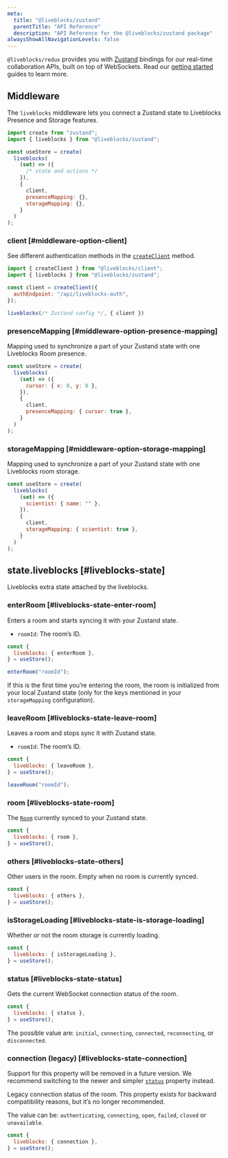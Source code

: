 ```yaml
---
meta:
  title: "@liveblocks/zustand"
  parentTitle: "API Reference"
  description: "API Reference for the @liveblocks/zustand package"
alwaysShowAllNavigationLevels: false
---
```


`@liveblocks/redux` provides you with [Zustand](https://docs.pmnd.rs/zustand)
bindings for our real-time collaboration APIs, built on top of WebSockets. Read
our [getting started](/docs/get-started) guides to learn more.

## Middleware

The `liveblocks` middleware lets you connect a Zustand state to Liveblocks
Presence and Storage features.

```js highlight="2,5,9-13"
import create from "zustand";
import { liveblocks } from "@liveblocks/zustand";

const useStore = create(
  liveblocks(
    (set) => ({
      /* state and actions */
    }),
    {
      client,
      presenceMapping: {},
      storageMapping: {},
    }
  )
);
```

### client [#middleware-option-client]

See different authentication methods in the [`createClient`][] method.

```js
import { createClient } from "@liveblocks/client";
import { liveblocks } from "@liveblocks/zustand";

const client = createClient({
  authEndpoint: "/api/liveblocks-auth",
});

liveblocks(/* Zustand config */, { client })
```

### presenceMapping [#middleware-option-presence-mapping]

Mapping used to synchronize a part of your Zustand state with one Liveblocks
Room presence.

```js highlight="8"
const useStore = create(
  liveblocks(
    (set) => ({
      cursor: { x: 0, y: 0 },
    }),
    {
      client,
      presenceMapping: { cursor: true },
    }
  )
);
```

### storageMapping [#middleware-option-storage-mapping]

Mapping used to synchronize a part of your Zustand state with one Liveblocks
room storage.

```js highlight="8"
const useStore = create(
  liveblocks(
    (set) => ({
      scientist: { name: "" },
    }),
    {
      client,
      storageMapping: { scientist: true },
    }
  )
);
```

## state.liveblocks [#liveblocks-state]

Liveblocks extra state attached by the liveblocks.

### enterRoom [#liveblocks-state-enter-room]

Enters a room and starts syncing it with your Zustand state.

- `roomId`: The room’s ID.

```js
const {
  liveblocks: { enterRoom },
} = useStore();

enterRoom("roomId");
```

If this is the first time you’re entering the room, the room is initialized from
your local Zustand state (only for the keys mentioned in your `storageMapping`
configuration).

### leaveRoom [#liveblocks-state-leave-room]

Leaves a room and stops sync it with Zustand state.

- `roomId`: The room’s ID.

```js
const {
  liveblocks: { leaveRoom },
} = useStore();

leaveRoom("roomId");
```

### room [#liveblocks-state-room]

The [`Room`][] currently synced to your Zustand state.

```js
const {
  liveblocks: { room },
} = useStore();
```

### others [#liveblocks-state-others]

Other users in the room. Empty when no room is currently synced.

```js
const {
  liveblocks: { others },
} = useStore();
```

### isStorageLoading [#liveblocks-state-is-storage-loading]

Whether or not the room storage is currently loading.

```js
const {
  liveblocks: { isStorageLoading },
} = useStore();
```

### status [#liveblocks-state-status]

Gets the current WebSocket connection status of the room.

```js
const {
  liveblocks: { status },
} = useStore();
```

The possible value are: `initial`, `connecting`, `connected`, `reconnecting`, or
`disconnected`.

### connection (legacy) [#liveblocks-state-connection]

<Banner title="Deprecated since 1.1" type="warning">

Support for this property will be removed in a future version. We recommend
switching to the newer and simpler [`status`][] property instead.

</Banner>

Legacy connection status of the room. This property exists for backward
compatibility reasons, but it’s no longer recommended.

The value can be: `authenticating`, `connecting`, `open`, `failed`, `closed` or
`unavailable`.

```js
const {
  liveblocks: { connection },
} = useStore();
```

[`createclient`]: /docs/api-reference/liveblocks-client#createClient
[`room`]: /docs/api-reference/liveblocks-client#room
[`status`]: /docs/api-reference/liveblocks-zustand#liveblocks-state-status
